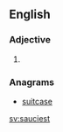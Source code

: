 ==English==

===Adjective===
{{head|en}}

# {{en-superlative of|saucy}}

===Anagrams===
* [[suitcase#English|suitcase]]

[[sv:sauciest]]
